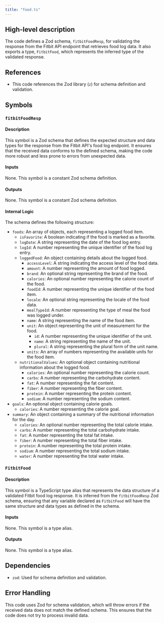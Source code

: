 ```yaml
---
title: "food.ts"
---
```


## High-level description
The code defines a Zod schema, `fitbitFoodResp`, for validating the response from the Fitbit API endpoint that retrieves food log data. It also exports a type, `FitbitFood`, which represents the inferred type of the validated response.

## References
- This code references the Zod library (`z`) for schema definition and validation.

## Symbols

### `fitbitFoodResp`
#### Description
This symbol is a Zod schema that defines the expected structure and data types for the response from the Fitbit API's food log endpoint. It ensures that the received data conforms to the defined schema, making the code more robust and less prone to errors from unexpected data.

#### Inputs
None. This symbol is a constant Zod schema definition.

#### Outputs
None. This symbol is a constant Zod schema definition.

#### Internal Logic
The schema defines the following structure:
- `foods`: An array of objects, each representing a logged food item.
  - `isFavorite`: A boolean indicating if the food is marked as a favorite.
  - `logDate`: A string representing the date of the food log entry.
  - `logId`: A number representing the unique identifier of the food log entry.
  - `loggedFood`: An object containing details about the logged food.
    - `accessLevel`: A string indicating the access level of the food data.
    - `amount`: A number representing the amount of food logged.
    - `brand`: An optional string representing the brand of the food.
    - `calories`: An optional number representing the calorie count of the food.
    - `foodId`: A number representing the unique identifier of the food item.
    - `locale`: An optional string representing the locale of the food data.
    - `mealTypeId`: A number representing the type of meal the food was logged under.
    - `name`: A string representing the name of the food item.
    - `unit`: An object representing the unit of measurement for the food.
      - `id`: A number representing the unique identifier of the unit.
      - `name`: A string representing the name of the unit.
      - `plural`: A string representing the plural form of the unit name.
    - `units`: An array of numbers representing the available units for the food item.
  - `nutritionalValues`: An optional object containing nutritional information about the logged food.
    - `calories`: An optional number representing the calorie count.
    - `carbs`: A number representing the carbohydrate content.
    - `fat`: A number representing the fat content.
    - `fiber`: A number representing the fiber content.
    - `protein`: A number representing the protein content.
    - `sodium`: A number representing the sodium content.
- `goals`: An optional object containing calorie goals.
  - `calories`: A number representing the calorie goal.
- `summary`: An object containing a summary of the nutritional information for the day.
  - `calories`: An optional number representing the total calorie intake.
  - `carbs`: A number representing the total carbohydrate intake.
  - `fat`: A number representing the total fat intake.
  - `fiber`: A number representing the total fiber intake.
  - `protein`: A number representing the total protein intake.
  - `sodium`: A number representing the total sodium intake.
  - `water`: A number representing the total water intake.

### `FitbitFood`
#### Description
This symbol is a TypeScript type alias that represents the data structure of a validated Fitbit food log response. It is inferred from the `fitbitFoodResp` Zod schema, ensuring that any variable declared as `FitbitFood` will have the same structure and data types as defined in the schema.

#### Inputs
None. This symbol is a type alias.

#### Outputs
None. This symbol is a type alias.

## Dependencies
- `zod`: Used for schema definition and validation.

## Error Handling
This code uses Zod for schema validation, which will throw errors if the received data does not match the defined schema. This ensures that the code does not try to process invalid data.

